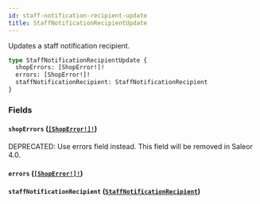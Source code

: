 ```yaml
---
id: staff-notification-recipient-update
title: StaffNotificationRecipientUpdate
---
```


Updates a staff notification recipient.

```graphql
type StaffNotificationRecipientUpdate {
  shopErrors: [ShopError!]!
  errors: [ShopError!]!
  staffNotificationRecipient: StaffNotificationRecipient
}
```

### Fields

#### `shopErrors` ([`[ShopError!]!`](../../../developer/api-reference/objects/shop-error))

<span class="badge badge--warning">DEPRECATED: Use errors field instead. This field will be removed in Saleor 4.0.</span>

#### `errors` ([`[ShopError!]!`](../../../developer/api-reference/objects/shop-error))

#### `staffNotificationRecipient` ([`StaffNotificationRecipient`](../../../developer/api-reference/objects/staff-notification-recipient))
